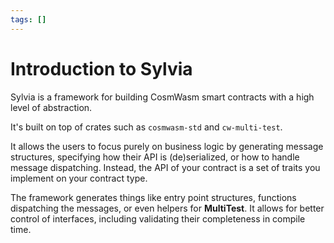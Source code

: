 ```yaml
---
tags: []
---
```



<Tags />

# Introduction to Sylvia

Sylvia is a framework for building CosmWasm smart contracts with a high level of
abstraction.

It's built on top of crates such as `cosmwasm-std` and `cw-multi-test`.

It allows the users to focus purely on business logic by generating message
structures, specifying how their API is (de)serialized, or how to handle message
dispatching. Instead, the API of your contract is a set of traits you implement
on your contract type.

The framework generates things like entry point structures, functions
dispatching the messages, or even helpers for **MultiTest**. It allows for
better control of interfaces, including validating their completeness in compile
time.
